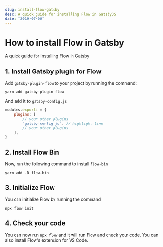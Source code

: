 ```yaml
---
slug: install-flow-gatsby
desc: A quick guide for installing Flow in GatsbyJS
date: "2019-07-06"
---
```


# How to install Flow in Gatsby

<p className="desc">
A quick guide for installing Flow in Gatsby
</p>

## 1. Install Gatsby plugin for Flow

Add `gatsby-plugin-flow` to your project by running the command:

```shell
yarn add gatsby-plugin-flow
```

And add it to `gatsby-config.js`

```js
modules.exports = {
	plugins: [
		// your other plugins
		`gatsby-config.js`, // highlight-line
		// your other plugins
	],
}
```

## 2. Install Flow Bin

Now, run the following command to install `flow-bin`

```shell
yarn add -D flow-bin
```

## 3. Initialize Flow

You can initialize Flow by running the command

```shell
npx flow init
```

## 4. Check your code

You can now run `npx flow` and it will run Flow and check your code. You can also install Flow's extension for VS Code.
